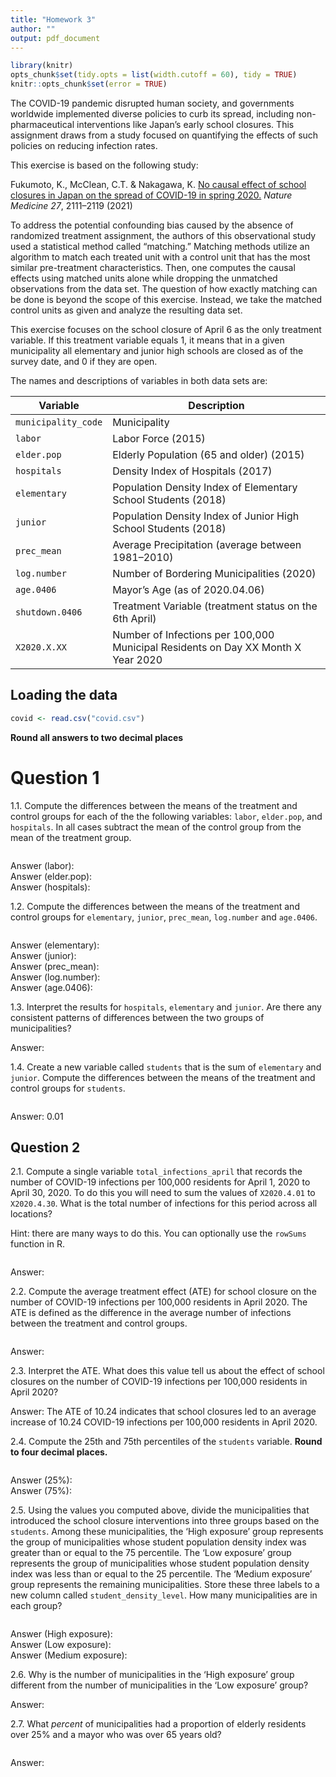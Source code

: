 ```yaml
---
title: "Homework 3"
author: ""
output: pdf_document
---
```


```r
library(knitr)
opts_chunk$set(tidy.opts = list(width.cutoff = 60), tidy = TRUE)    
knitr::opts_chunk$set(error = TRUE)

```

The COVID-19 pandemic disrupted human society, and governments worldwide implemented diverse policies to curb its spread, including non-pharmaceutical interventions like Japan's early school closures. This assignment draws from a study focused on quantifying the effects of such policies on reducing infection rates.

This exercise is based on the following study: 

Fukumoto, K., McClean, C.T. & Nakagawa, K. [No causal effect of school closures in Japan on the spread of COVID-19 in spring 2020.](https://doi.org/10.1038/s41591-021-01571-8) *Nature Medicine 27*, 2111–2119 (2021)

To address the potential confounding bias caused by the absence of randomized treatment assignment, the authors of this observational study used a statistical method called "matching."  Matching methods utilize an algorithm to match each treated unit with a control unit that has the most similar pre-treatment characteristics. Then, one computes the causal effects using matched units alone while dropping the unmatched observations from the data set. The question of how exactly matching can be done is beyond the scope of this exercise. Instead, we take the matched control units as given and analyze the resulting data set.  

This exercise focuses on the school closure of April 6 as the only treatment variable.  If this treatment variable equals 1, it means that in a given municipality all elementary and junior high schools are closed as of the survey date, and 0 if they are open.

The names and descriptions of variables in both data sets are:

| Variable            | Description                                                                      |
|---------------------|----------------------------------------------------------------------------------|
| `municipality_code` | Municipality                                                                     |
| `labor`             | Labor Force (2015)                                                               |
| `elder.pop`         | Elderly Population (65 and older) (2015)                                         |
| `hospitals`         | Density Index of Hospitals (2017)                                                |
| `elementary`        | Population Density Index of Elementary School Students (2018)                    |
| `junior`            | Population Density Index of Junior High School Students (2018)                   |
| `prec_mean`         | Average Precipitation (average between 1981–2010)                                |
| `log.number`        | Number of Bordering Municipalities (2020)                                        |
| `age.0406`          | Mayor's Age (as of 2020.04.06)                                                   |
| `shutdown.0406`     | Treatment Variable (treatment status on the 6th April)                           |
| `X2020.X.XX`        | Number of Infections per 100,000 Municipal Residents on Day XX Month X Year 2020 |

## Loading the data

```r
covid <- read.csv("covid.csv")
```

**Round all answers to two decimal places**

# Question 1

1.1. Compute the differences between the means of the treatment and control groups for each of the the following variables: `labor`, `elder.pop`, and `hospitals`.  In all cases subtract the mean of the control group from the mean of the treatment group.

```r

```

Answer (labor):   
Answer (elder.pop):  
Answer (hospitals):  

1.2. Compute the differences between the means of the treatment and control groups for `elementary`, `junior`, `prec_mean`, `log.number` and `age.0406`.

```r

```
Answer (elementary):    
Answer (junior):    
Answer (prec_mean):   
Answer (log.number):  
Answer (age.0406): 

1.3. Interpret the results for `hospitals`, `elementary` and `junior`. Are there any consistent patterns of differences between the two groups of municipalities? 

Answer: 

1.4. Create a new variable called `students` that is the sum of `elementary` and `junior`. Compute the differences between the means of the treatment and control groups for `students`. 

```r

```
Answer: 0.01

## Question 2

2.1. Compute a single variable `total_infections_april` that records the number of COVID-19 infections per 100,000 residents for April 1, 2020 to April 30, 2020. To do this you will need to sum the values of `X2020.4.01` to `X2020.4.30`.  What is the total number of infections for this period across all locations?

Hint: there are many ways to do this.  You can optionally use the `rowSums` function in R.

```r

```
Answer:

2.2. Compute the average treatment effect (ATE) for school closure on the number of COVID-19 infections per 100,000 residents in April 2020. The ATE is defined as the difference in the average number of infections between the treatment and control groups. 

```r

```
Answer: 

2.3. Interpret the ATE. What does this value tell us about the effect of school closures on the number of COVID-19 infections per 100,000 residents in April 2020?

Answer: The ATE of 10.24 indicates that school closures led to an average increase of 10.24 COVID-19 infections per 100,000 residents in April 2020.

2.4. Compute the 25th and 75th percentiles of the `students` variable. **Round to four decimal places.**

```r

```
Answer (25%):   
Answer (75%):   

2.5. Using the values you computed above, divide the municipalities that introduced the school closure interventions into three groups based on the `students`. Among these municipalities, the 'High exposure' group represents the group of municipalities whose student population density index was greater than or equal to the 75 percentile. The 'Low exposure' group represents the group of municipalities whose student population density index was less than or equal to the 25 percentile. The 'Medium exposure' group represents the remaining municipalities.  Store these three labels to a new column called `student_density_level`. How many municipalities are in each group?

```r

```

Answer (High exposure):  
Answer (Low exposure):   
Answer (Medium exposure):   

2.6. Why is the number of municipalities in the 'High exposure' group different from the number of municipalities in the 'Low exposure' group?

Answer: 

2.7. What *percent* of municipalities had a proportion of elderly residents over 25% and a mayor who was over 65 years old?

```r

```
Answer: 
